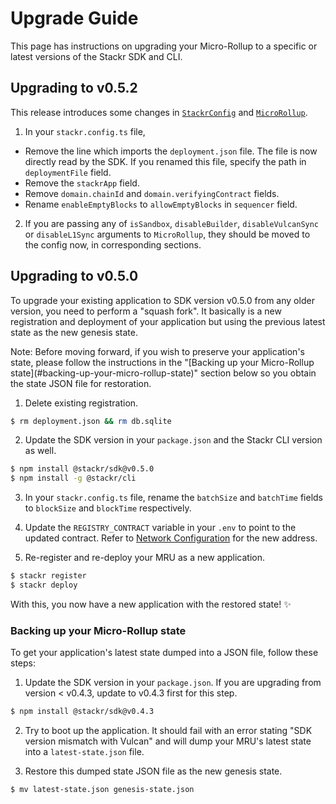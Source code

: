 
# Upgrade Guide

This page has instructions on upgrading your Micro-Rollup to a specific or latest versions of the Stackr SDK and CLI.

## Upgrading to v0.5.2

This release introduces some changes in [`StackrConfig`](/build/framework/config) and [`MicroRollup`](/build/framework/micro-rollup).

1. In your `stackr.config.ts` file,
- Remove the line which imports the `deployment.json` file. The file is now directly read by the SDK. If you renamed this file, specify the path in `deploymentFile` field.
- Remove the `stackrApp` field. 
- Remove `domain.chainId` and `domain.verifyingContract` fields.
- Rename `enableEmptyBlocks` to `allowEmptyBlocks` in `sequencer` field.
2. If you are passing any of `isSandbox`, `disableBuilder`, `disableVulcanSync` or `disableL1Sync` arguments to `MicroRollup`, they should be moved to the config now, in corresponding sections.

## Upgrading to v0.5.0

To upgrade your existing application to SDK version v0.5.0 from any older version, you need to perform a "squash fork". It basically is
a new registration and deployment of your application but using the previous latest state as the new genesis state.

<Callout type="info">
  Note: Before moving forward, if you wish to preserve your application's state,
  please follow the instructions in the "[Backing up your Micro-Rollup
  state](#backing-up-your-micro-rollup-state)" section below so you obtain the
  state JSON file for restoration.
</Callout>

1. Delete existing registration.

```bash
$ rm deployment.json && rm db.sqlite
```

2. Update the SDK version in your `package.json` and the Stackr CLI version as well.

```bash
$ npm install @stackr/sdk@v0.5.0
$ npm install -g @stackr/cli
```

3. In your `stackr.config.ts` file, rename the `batchSize` and `batchTime` fields to `blockSize` and `blockTime` respectively.

4. Update the `REGISTRY_CONTRACT` variable in your `.env` to point to the updated contract. Refer to [Network Configuration](/build/references/providers-and-rpc.mdx) for the new address.

5. Re-register and re-deploy your MRU as a new application.

```bash
$ stackr register
$ stackr deploy
```

With this, you now have a new application with the restored state! ✨

### Backing up your Micro-Rollup state

To get your application's latest state dumped into a JSON file, follow these steps:

1. Update the SDK version in your `package.json`. If you are upgrading from version < v0.4.3, update to v0.4.3 first for this step.

```bash
$ npm install @stackr/sdk@v0.4.3
```

2. Try to boot up the application. It should fail with an error stating "SDK version mismatch with Vulcan" and will dump your MRU's latest state into a `latest-state.json` file.

3. Restore this dumped state JSON file as the new genesis state.

```bash
$ mv latest-state.json genesis-state.json
```
